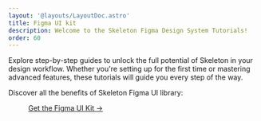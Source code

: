 ```yaml
---
layout: '@layouts/LayoutDoc.astro'
title: Figma UI kit
description: Welcome to the Skeleton Figma Design System Tutorials!
order: 60
---
```





<p class="type-scale-5">Explore step-by-step guides to unlock the full potential of Skeleton in your design workflow. Whether you're setting up for the first time or mastering advanced features, these tutorials will guide you every step of the way.</p>

Discover all the benefits of Skeleton Figma UI library:
<figure class="card-filled-enhanced flex justify-center p-8">
	<a
		class="btn preset-filled"
		href="/figma#get-access"
		target="_blank"
	>
		Get the Figma UI Kit &rarr;
	</a>
</figure>

<NavGrid collection="docs" path="figma/" classes="md:grid-cols-1" />
